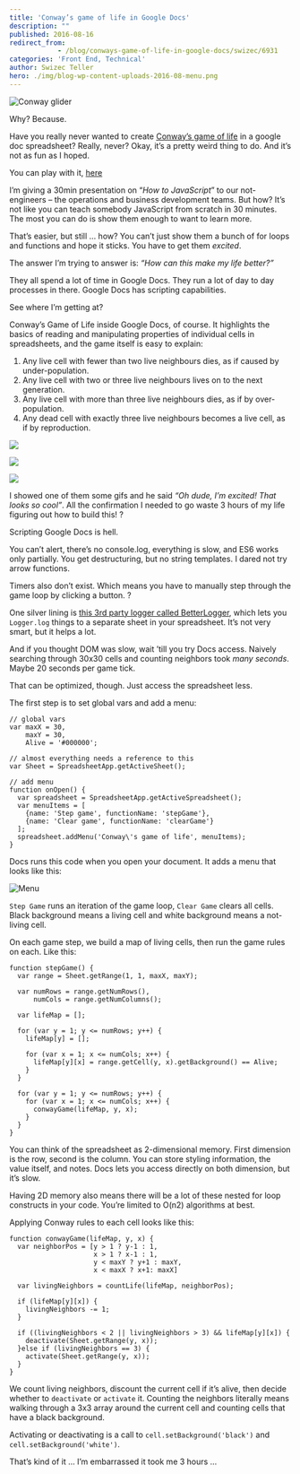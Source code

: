 ```yaml
---
title: 'Conway’s game of life in Google Docs'
description: ""
published: 2016-08-16
redirect_from: 
            - /blog/conways-game-of-life-in-google-docs/swizec/6931
categories: 'Front End, Technical'
author: Swizec Teller
hero: ./img/blog-wp-content-uploads-2016-08-menu.png
---
```

![Conway glider](./img/blog-wp-content-uploads-2016-08-glider.gif)

Why? Because.

Have you really never wanted to create [Conway’s game of life](https://en.wikipedia.org/wiki/Conway%27s_Game_of_Life) in a google doc spreadsheet? Really, never? Okay, it’s a pretty weird thing to do. And it’s not as fun as I hoped.

You can play with it, [here](https://docs.google.com/spreadsheets/d/1k8mT9a-Fu8x1TkvjYGtrDng8vWQAnNf01nSFCaVwqO4/edit?usp=sharing)

I’m giving a 30min presentation on “_How to JavaScript_” to our not-engineers – the operations and business development teams. But how? It’s not like you can teach somebody JavaScript from scratch in 30 minutes. The most you can do is show them enough to want to learn more.

That’s easier, but still … how? You can’t just show them a bunch of for loops and functions and hope it sticks. You have to get them _excited_.

The answer I’m trying to answer is: _“How can this make my life better?”_

They all spend a lot of time in Google Docs. They run a lot of day to day processes in there. Google Docs has scripting capabilities.

See where I’m getting at?

Conway’s Game of Life inside Google Docs, of course. It highlights the basics of reading and manipulating properties of individual cells in spreadsheets, and the game itself is easy to explain:

1. Any live cell with fewer than two live neighbours dies, as if caused by under-population.
2. Any live cell with two or three live neighbours lives on to the next generation.
3. Any live cell with more than three live neighbours dies, as if by over-population.
4. Any dead cell with exactly three live neighbours becomes a live cell, as if by reproduction.

![](https://upload.wikimedia.org/wikipedia/commons/f/f2/Game_of_life_animated_glider.gif)

![](https://upload.wikimedia.org/wikipedia/commons/9/95/Game_of_life_blinker.gif)

![](./img/wikipedia-commons-0-07-Game_of_life_pulsar.gif)

I showed one of them some gifs and he said _“Oh dude, I’m excited! That looks so cool”_. All the confirmation I needed to go waste 3 hours of my life figuring out how to build this! ?

Scripting Google Docs is hell.

You can’t alert, there’s no console.log, everything is slow, and ES6 works only partially. You get destructuring, but no string templates. I dared not try arrow functions.

Timers also don’t exist. Which means you have to manually step through the game loop by clicking a button. ?

One silver lining is [this 3rd party logger called BetterLogger](https://github.com/peterherrmann/BetterLog), which lets you `Logger.log` things to a separate sheet in your spreadsheet. It’s not very smart, but it helps a lot.

And if you thought DOM was slow, wait ’till you try Docs access. Naively searching through 30x30 cells and counting neighbors took _many seconds_. Maybe 20 seconds per game tick.

That can be optimized, though. Just access the spreadsheet less.

The first step is to set global vars and add a menu:

```
// global vars
var maxX = 30,
    maxY = 30,
    Alive = '#000000';

// almost everything needs a reference to this
var Sheet = SpreadsheetApp.getActiveSheet();

// add menu
function onOpen() {
  var spreadsheet = SpreadsheetApp.getActiveSpreadsheet();
  var menuItems = [
    {name: 'Step game', functionName: 'stepGame'},
    {name: 'Clear game', functionName: 'clearGame'}
  ];
  spreadsheet.addMenu('Conway\'s game of life', menuItems);
}
```

Docs runs this code when you open your document. It adds a menu that looks like this:

![Menu](./img/blog-wp-content-uploads-2016-08-menu.png)

`Step Game` runs an iteration of the game loop, `Clear Game` clears all cells. Black background means a living cell and white background means a not-living cell.

On each game step, we build a map of living cells, then run the game rules on each. Like this:

```
function stepGame() {
  var range = Sheet.getRange(1, 1, maxX, maxY);
  
  var numRows = range.getNumRows(),
      numCols = range.getNumColumns();
  
  var lifeMap = [];
  
  for (var y = 1; y <= numRows; y++) {
    lifeMap[y] = [];
    
    for (var x = 1; x <= numCols; x++) {
      lifeMap[y][x] = range.getCell(y, x).getBackground() == Alive;
    }
  }
  
  for (var y = 1; y <= numRows; y++) {
    for (var x = 1; x <= numCols; x++) {
      conwayGame(lifeMap, y, x);
    }
  }
}
```

You can think of the spreadsheet as 2-dimensional memory. First dimension is the row, second is the column. You can store styling information, the value itself, and notes. Docs lets you access directly on both dimension, but it’s slow.

Having 2D memory also means there will be a lot of these nested for loop constructs in your code. You’re limited to O(n2) algorithms at best.

Applying Conway rules to each cell looks like this:

```
function conwayGame(lifeMap, y, x) {
  var neighborPos = [y > 1 ? y-1 : 1, 
                     x > 1 ? x-1 : 1, 
                     y < maxY ? y+1 : maxY, 
                     x < maxX ? x+1: maxX]
  
  var livingNeighbors = countLife(lifeMap, neighborPos);
  
  if (lifeMap[y][x]) {
    livingNeighbors -= 1;
  }
  
  if ((livingNeighbors < 2 || livingNeighbors > 3) && lifeMap[y][x]) {
    deactivate(Sheet.getRange(y, x));
  }else if (livingNeighbors == 3) {
    activate(Sheet.getRange(y, x));
  }
}
```

We count living neighbors, discount the current cell if it’s alive, then decide whether to `deactivate` or `activate` it. Counting the neighbors literally means walking through a 3x3 array around the current cell and counting cells that have a black background.

Activating or deactivating is a call to `cell.setBackground('black')` and `cell.setBackground('white')`.

That’s kind of it … I’m embarrassed it took me 3 hours …
